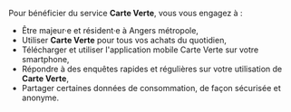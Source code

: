 Pour bénéficier du service **Carte Verte**, vous vous engagez à : 

- Être majeur·e et résident·e à Angers métropole,
- Utiliser **Carte Verte** pour tous vos achats du quotidien,
- Télécharger et utiliser l'application mobile Carte Verte sur votre smartphone,
- Répondre à des enquêtes rapides et régulières sur votre utilisation de **Carte Verte**,
- Partager certaines données de consommation, de façon sécurisée et anonyme.
